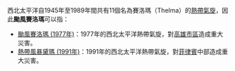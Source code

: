 {{NoteTA|G1=TyphoonOld}}
西北太平洋自1945年至1989年間共有11個名為賽洛瑪（Thelma）的[[熱帶氣旋|熱帶氣旋]]，因此'''颱風賽洛瑪'''可以指：
*[[颱風賽洛瑪_(1977年)|颱風賽洛瑪 (1977年)]]：1977年的西北太平洋熱帶氣旋，對[[高雄市區|高雄市區]]造成重大災害。
*[[熱帶風暴黛瑪_(1991年)|熱帶風暴黛瑪 (1991年)]]：1991年的西北太平洋熱帶氣旋，對[[菲律賓|菲律賓]]中部造成重大災害。
<!--其餘請增補-->
{{消歧义|cat=热带气旋消歧义}}